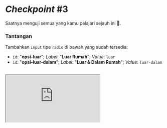 # _Checkpoint_ #3

Saatnya menguji semua yang kamu pelajari sejauh ini 💪.

### Tantangan

Tambahkan `input` tipe `radio` di bawah yang sudah tersedia:

- `id`: "**opsi-luar**"; _Label_: "**Luar Rumah**"; _Value_: `luar`
- `id`: "**opsi-luar-dalam**"; _Label_: "**Luar & Dalam Rumah**"; _Value_: `luar-dalam`

<br />

<iframe
  src="https://stackblitz.com/fork/ngodingorg-a31?ctl=1&embed=1&file=index.html&hideExplorer=1"
  style={{ width: "100%", height: "564px" }}
/>

### Solusi

[Buka Solusi](https://stackblitz.com/fork/ngodingorg-a31-solution?embed=1&file=index.html)
